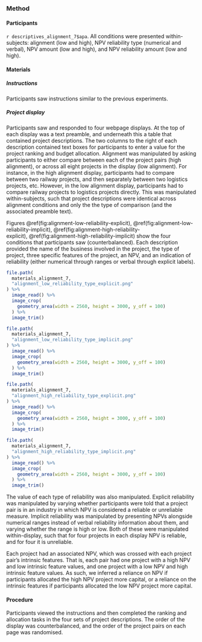 ### Method

#### Participants

`r descriptives_alignment_7$apa`. All conditions were presented within-subjects:
alignment (low and high), NPV reliability type (numerical and verbal), NPV
amount (low and high), and NPV reliability amount (low and high).

#### Materials

##### Instructions

Participants saw instructions similar to the previous experiments.

##### Project display

Participants saw and responded to four webpage displays. At the top of each
display was a text preamble, and underneath this a table that contained project
descriptions. The two columns to the right of each description contained text
boxes for participants to enter a value for the project ranking and budget
allocation. Alignment was manipulated by asking participants to either compare
between each of the project pairs (high alignment), or across all eight projects
in the display (low alignment). For instance, in the high alignment display,
participants had to compare between two railway projects, and then separately
between two logistics projects, etc. However, in the low alignment display,
participants had to compare railway projects to logistics projects directly.
This was manipulated within-subjects, such that project descriptions were
identical across alignment conditions and only the the type of comparison (and
the associated preamble text).

Figures \@ref(fig:alignment-low-reliability-explicit), \@ref(fig:alignment-low-reliability-implicit), \@ref(fig:alignment-high-reliability-explicit), \@ref(fig:alignment-high-reliability-implicit)
show the four conditions that participants saw (counterbalanced). Each
description provided the name of the business involved in the project, the type
of project, three specific features of the project, an NPV, and an indication of
reliability (either numerical through ranges or verbal through explicit labels).


```r
file.path(
  materials_alignment_7,
  "alignment_low_reliability_type_explicit.png"
) %>%
  image_read() %>%
  image_crop(
    geometry_area(width = 2560, height = 3000, y_off = 100)
  ) %>%
  image_trim()
```

```r
file.path(
  materials_alignment_7,
  "alignment_low_reliability_type_implicit.png"
) %>%
  image_read() %>%
  image_crop(
    geometry_area(width = 2560, height = 3000, y_off = 100)
  ) %>%
  image_trim()
```

```r
file.path(
  materials_alignment_7,
  "alignment_high_reliability_type_explicit.png"
) %>%
  image_read() %>%
  image_crop(
    geometry_area(width = 2560, height = 3000, y_off = 100)
  ) %>%
  image_trim()
```

```r
file.path(
  materials_alignment_7,
  "alignment_high_reliability_type_implicit.png"
) %>%
  image_read() %>%
  image_crop(
    geometry_area(width = 2560, height = 3000, y_off = 100)
  ) %>%
  image_trim()
```

The value of each type of reliability was also manipulated. Explicit reliability
was manipulated by varying whether participants were told that a project pair is
in an industry in which NPV is considered a reliable or unreliable measure.
Implicit reliability was manipulated by presenting NPVs alongside numerical
ranges instead of verbal reliability information about them, and varying
whether the range is high or low. Both of these were manipulated within-display,
such that for four projects in each display NPV is reliable, and for four it is
unreliable.

Each project had an associated NPV, which was crossed with each project pair's
intrinsic features. That is, each pair had one project with a high NPV and low
intrinsic feature values, and one project with a low NPV and high intrinsic
feature values. As such, we inferred a reliance on NPV if participants allocated
the high NPV project more capital, or a reliance on the intrinsic features if
participants allocated the low NPV project more capital.

#### Procedure

Participants viewed the instructions and then completed the ranking and
allocation tasks in the four sets of project descriptions. The order of the
display was counterbalanced, and the order of the project pairs on each page was
randomised.
